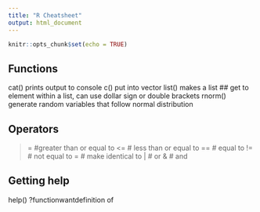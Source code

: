 ```yaml
---
title: "R Cheatsheet"
output: html_document
---
```


```r
knitr::opts_chunk$set(echo = TRUE)
```

## Functions
cat()  prints output to console
c() put into vector
list() makes a list
    ## get to element within a list, can use dollar sign or double brackets
rnorm()  generate random variables that follow normal distribution

## Operators
>= #greater than or equal to
<= # less than or equal to
== # equal to
!= # not equal to
= # make identical to
| # or
& # and

## Getting help 
help()
?functionwantdefinition of

